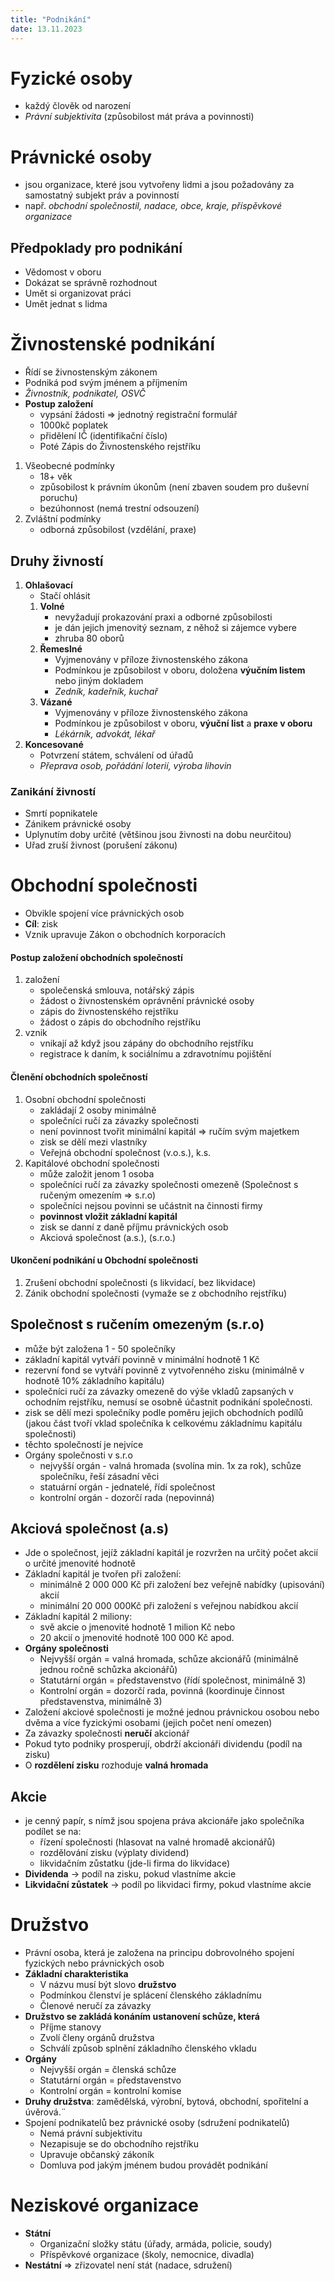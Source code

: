 ```yaml
---
title: "Podnikání"
date: 13.11.2023
---
```

# Fyzické osoby
- každý člověk od narození
- *Právní subjektivita* (způsobilost mát práva a povinnosti)
# Právnické osoby
- jsou organizace, které jsou vytvořeny lidmi a jsou požadovány za samostatný subjekt práv a povinností
- např. *obchodní společnostil, nadace, obce, kraje, příspěvkové organizace*

## Předpoklady pro podnikání
- Vědomost v oboru
- Dokázat se správně rozhodnout
- Umět si organizovat práci
- Umět jednat s lidma

# Živnostenské podnikání
- Řídí se živnostenským zákonem
- Podniká pod svým jménem a příjmením
- *Živnostník, podnikatel, OSVČ*
- **Postup založení**
    - vypsání žádosti => jednotný registrační formulář
    - 1000kč poplatek
    - přidělení IČ (identifikační číslo)
    - Poté Zápis do Živnostenského rejstříku
1. Všeobecné podmínky
    - 18+ věk
    - způsobilost k právním úkonům (není zbaven soudem pro duševní poruchu)
    - bezúhonnost (nemá trestní odsouzení)
2. Zvláštní podmínky
    - odborná způsobilost (vzdělání, praxe)

## Druhy živností
1. **Ohlašovací**
    - Stačí ohlásit
    1. **Volné**
        - nevyžadují prokazování praxi a odborné způsobilosti
        - je dán jejich jmenovitý seznam, z něhož si zájemce vybere
        - zhruba 80 oborů 
    1. **Řemeslné**
        - Vyjmenovány v příloze živnostenského zákona
        - Podmínkou je způsobilost v oboru, doložena **výučním listem** nebo jiným dokladem
        - *Zedník, kadeřník, kuchař*
    1. **Vázané**
        - Vyjmenovány v příloze živnostenského zákona
        - Podmínkou je způsobilost v oboru, **výuční list** a **praxe v oboru**
        - *Lékárník, advokát, lékař*
1. **Koncesované**
    - Potvrzení státem, schválení od úřadů
    - *Přeprava osob, pořádání loterií, výroba lihovin*

### Zanikání živností
- Smrtí popnikatele
- Zánikem právnické osoby
- Uplynutím doby určité (většinou jsou živnosti na dobu neurčitou)
- Uřad zruší živnost (porušení zákonu)

# Obchodní společnosti
- Obvikle spojení více právnických osob
- **Cíl**: zisk
- Vznik upravuje Zákon o obchodních korporacích

#### Postup založení obchodních společností
1. založení
    - společenská smlouva, notářský zápis
    - žádost o živnostenském oprávnění právnické osoby
    - zápis do živnostenského rejstříku
    - žádost o zápis do obchodního rejstříku
1. vznik
    - vnikají až když jsou zápány do obchodního rejstříku
    - registrace k daním, k sociálnímu a zdravotnímu pojištění

#### Členění obchodních společností
1. Osobní obchodní společnosti
    - zakládají 2 osoby minimálně
    - společníci ručí za závazky společnosti
    - není povinnost tvořit minimální kapitál => ručím svým majetkem
    - zisk se dělí mezi vlastníky
    - Veřejná obchodní společnost (v.o.s.), k.s.
1. Kapitálové obchodní společnosti
    - může založit jenom 1 osoba
    - společníci ručí za závazky společnosti omezeně (Společnost s ručeným omezením => s.r.o)
    - společníci nejsou povinni se učástnit na činnosti firmy
    - **povinnost vložit základní kapitál**
    - zisk se danní z daně příjmu právnických osob
    - Akciová společnost (a.s.), (s.r.o.) 

#### Ukončení podnikání u Obchodní společnosti
1. Zrušení obchodní společnosti (s likvidací, bez likvidace)
1. Zánik obchodní společnosti (vymaže se z obchodního rejstříku)

## Společnost s ručením omezeným (s.r.o)
- může být založena 1 - 50 společníky
- základní kapitál vytváří povinně v minimální hodnotě 1 Kč
- rezervní fond se vytváří povinně z vytvořenného zisku (minimálně v hodnotě 10% základního kapitálu)
- společníci ručí za závazky omezeně do výše vkladů zapsaných v ochodním rejstříku, nemusí se osobně účastnit podnikání společnosti.
- zisk se dělí mezi společníky podle poměru jejich obchodních podílů (jakou část tvoří vklad společníka k celkovému základnímu kapitálu společnosti)
- těchto společností je nejvíce
- Orgány společnosti v s.r.o
    - nejvyšší orgán - valná hromada (svolína min. 1x za rok), schůze společníku, řeší zásadní věci
    - statuární orgán - jednatelé, řídí společnost
    - kontrolní orgán - dozorčí rada (nepovinná)

## Akciová společnost (a.s)
- Jde o společnost, jejíž základní kapitál je rozvržen na určitý počet akcií o určité jmenovité hodnotě
- Základní kapitál je tvořen při založení:
    - minimálně 2 000 000 Kč při založení bez veřejně nabídky (upisování) akcií
    - minimální 20 000 000Kč při založení s veřejnou nabídkou akcií 
- Základní kapitál 2 miliony:
    - svě akcie o jmenovité hodnotě 1 milion Kč nebo
    - 20 akcií o jmenovité hodnotě 100 000 Kč apod.
- **Orgány společnosti**
    - Nejvyšší orgán = valná hromada, schůze akcionářů (minimálně jednou ročně schůzka akcionářů)
    - Statutární orgán = představenstvo (řídí společnost, minimálně 3)
    - Kontrolní orgán = dozorčí rada, povinná (koordinuje činnost představenstva, minimálně 3)
- Založení akciové společnosti je možné jednou právnickou osobou nebo dvěma a více fyzickými osobami (jejich počet není omezen)
- Za závazky společnosti **neručí** akcionář
- Pokud tyto podniky prosperují, obdrží akcionáři dividendu (podíl na zisku)
- O **rozdělení zisku** rozhoduje **valná hromada**

## Akcie
- je cenný papír, s nímž jsou spojena práva akcionáře jako společníka podílet se na:
	- řízení společnosti (hlasovat na valné hromadě akcionářů)
	- rozdělování zisku (výplaty dividend)
	- likvidačním zůstatku (jde-li firma do likvidace)
- **Dividenda** -> podíl na zisku, pokud vlastníme akcie
- **Likvidační zůstatek** -> podíl po likvidaci firmy, pokud vlastníme akcie

# Družstvo
- Právní osoba, která je založena na principu dobrovolného spojení fyzických nebo právnických osob
- **Základní charakteristika**
    - V názvu musí být slovo **družstvo**
    - Podmínkou členství je splácení členského základnímu
    - Členové neručí za závazky
- **Družstvo se zakládá konáním ustanovení schůze, která**
    - Příjme stanovy
    - Zvolí členy orgánů družstva
    - Schválí způsob splnění základního členského vkladu
- **Orgány**
    - Nejvyšší orgán = členská schůze
    - Statutární orgán = představenstvo
    - Kontrolní orgán = kontrolní komise
- **Druhy družstva**: zamědělská, výrobní, bytová, obchodní, spořitelní a úvěrová.¨
- Spojení podnikatelů bez právnické osoby (sdružení podnikatelů)
    - Nemá právní subjektivitu
    - Nezapisuje se do obchodního rejstříku
    - Upravuje občanský zákoník
    - Domluva pod jakým jménem budou provádět podnikání

# Neziskové organizace 
- **Státní**
    - Organizační složky státu (úřady, armáda, policie, soudy)
    - Příspěvkové organizace (školy, nemocnice, divadla)
- **Nestátní** => zřizovatel není stát (nadace, sdružení)